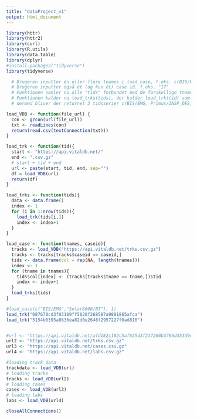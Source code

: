 ```yaml
---
title: "dataProject_v1"
output: html_document
---
```

```r
library(httr)
library(httr2)
library(curl)
library(R.utils)
library(data.table)    
library(dplyr)
#install.packages("tidyverse")
library(tidyverse)
```

```r

  # Brugeren inputter én eller flere tnames i load_case, f.eks. c(BIS/EMG, Primus/INSP_DES, Solar8000/BT)
  # Brugeren inputter også ét (og kun ét) case id. f.eks. "17"
  # Funktionen samler nu alle "tids" forbundet med de forskellige tnames i case 1. ( i det her tilfælde 3 stk.)
  # Funktionen kalder nu load_trks(tids), der kalder load_trk(tid) som kalder load vdb (der henter fra api) på alle tid i tids
  # dermed bliver der returnet 3 tidsserier c(BIS/EMG, Primus/INSP_DES, Solar8000/BT), der alle tilhører case 17

load_VDB <- function(file_url) {
  con <- gzcon(url(file_url))
  txt <- readLines(con)
  return(read.csv(textConnection(txt)))
}

load_trk <- function(tid){
  start <- "https://api.vitaldb.net/"
  end <- ".csv.gz" 
  # start + tid + end
  url <- paste(start, tid, end, sep="")
  df = load_VDB(url)
  return(df)
}

load_trks <- function(tids){
  data <- data.frame()
  index <- 1
  for (i in 1:nrow(tids)){
    load_trk(tids[i,])
    index <- index+1
  }
}

load_case <- function(tnames, caseid){
  tracks <- load_VDB("https://api.vitaldb.net/trks.csv.gz")
  tracks <- tracks[tracks$caseid == caseid,]
  tids <- data.frame(col = rep(NA, length(tnames)))
  index <- 1
  for (tname in tnames){
    tids$col[index] <- (tracks[tracks$tname == tname,])$tid
    index <- index+1
  }
  load_trks(tids)
}

#load_case(c("BIS/EMG","Solar8000/BT"), 1)
load_trk("087670cd3f03109ff5028f268587a9801865afca")
load_trk("5154b6395a8636ea82d0e2648f2957227f0ad816")



```

```r
#url <- "https://api.vitaldb.net/afd182c102c5af625d3f217280b3766d453d9e3f.csv.gz"
url2 <- "https://api.vitaldb.net/trks.csv.gz"
url3 <- "https://api.vitaldb.net/cases.csv.gz"
url4 <- "https://api.vitaldb.net/labs.csv.gz"

#loading track data
trackdata <- load_VDB(url)
# loading tracks
tracks <- load_VDB(url2)
# loading cases
cases <- load_VDB(url3)
# loading labs
labs <- load_VDB(url4)
```

```r
closeAllConnections()
```

